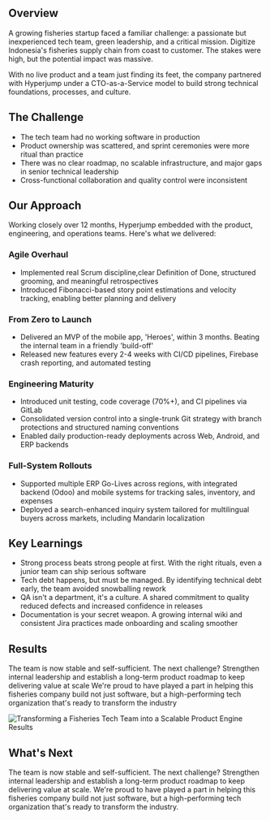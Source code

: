 
## Overview

A growing fisheries startup faced a familiar challenge: a passionate but inexperienced tech team, green leadership, and a critical mission. Digitize Indonesia's fisheries supply chain from coast to customer. The stakes were high, but the potential impact was massive.

With no live product and a team just finding its feet, the company partnered with Hyperjump under a CTO-as-a-Service model to build strong technical foundations, processes, and culture.

## The Challenge

- The tech team had no working software in production
- Product ownership was scattered, and sprint ceremonies were more ritual than practice
- There was no clear roadmap, no scalable infrastructure, and major gaps in senior technical leadership
- Cross-functional collaboration and quality control were inconsistent

## Our Approach

Working closely over 12 months, Hyperjump embedded with the product, engineering, and operations teams. Here's what we delivered:

### Agile Overhaul

- Implemented real Scrum discipline,clear Definition of Done, structured grooming, and meaningful retrospectives
- Introduced Fibonacci-based story point estimations and velocity tracking, enabling better planning and delivery

### From Zero to Launch

- Delivered an MVP of the mobile app, 'Heroes', within 3 months. Beating the internal team in a friendly 'build-off'
- Released new features every 2-4 weeks with CI/CD pipelines, Firebase crash reporting, and automated testing

### Engineering Maturity

- Introduced unit testing, code coverage (70%+), and CI pipelines via GitLab
- Consolidated version control into a single-trunk Git strategy with branch protections and structured naming conventions
- Enabled daily production-ready deployments across Web, Android, and ERP backends

### Full-System Rollouts

- Supported multiple ERP Go-Lives across regions, with integrated backend (Odoo) and mobile systems for tracking sales, inventory, and expenses
- Deployed a search-enhanced inquiry system tailored for multilingual buyers across markets, including Mandarin localization

## Key Learnings

- Strong process beats strong people at first. With the right rituals, even a junior team can ship serious software
- Tech debt happens, but must be managed. By identifying technical debt early, the team avoided snowballing rework
- QA isn't a department, it's a culture. A shared commitment to quality reduced defects and increased confidence in releases
- Documentation is your secret weapon. A growing internal wiki and consistent Jira practices made onboarding and scaling smoother

## Results

The team is now stable and self-sufficient. The next challenge? Strengthen internal leadership and establish a long-term product roadmap to keep delivering value at scale
We're proud to have played a part in helping this fisheries company build not just software, but a high-performing tech organization that's ready to transform the industry

<Image
  src="/images/case-studies/erp-fisheries.png"
  alt="Transforming a Fisheries Tech Team into a Scalable Product Engine Results"
  className="h-auto w-full rounded-2xl"
  width={660}
  height={400}
/>

## What's Next

The team is now stable and self-sufficient. The next challenge? Strengthen internal leadership and establish a long-term product roadmap to keep delivering value at scale. We're proud to have played a part in helping this fisheries company build not just software, but a high-performing tech organization that's ready to transform the industry.
